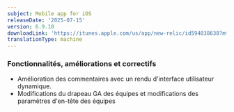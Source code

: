 ```yaml
---
subject: Mobile app for iOS
releaseDate: '2025-07-15'
version: 6.9.10
downloadLink: 'https://itunes.apple.com/us/app/new-relic/id594038638?mt=8'
translationType: machine
---
```


### Fonctionnalités, améliorations et correctifs

* Amélioration des commentaires avec un rendu d&apos;interface utilisateur dynamique.
* Modifications du drapeau GA des équipes et modifications des paramètres d&apos;en-tête des équipes